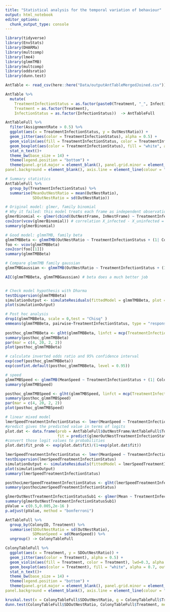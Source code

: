 ```yaml
---
title: "Statistical analysis for the temporal variation of behaviour"
output: html_notebook
editor_options: 
  chunk_output_type: console
---
```

 
```r
library(tidyverse)
library(EnvStats)
library(DHARMa)
library(multcomp)
library(lme4)
library(glmmTMB)
library(multcomp)
library(oddsratio)
library(dunn.test)
```

```r
AntTable <- read_csv(here::here("Data/outputAntTableMergedJoined.csv"))
```

```r
AntTable %>% 
  mutate(
    TreatmentInfectionStatus = as.factor(paste0(Treatment, "_", InfectionStatus)),
    Treatment = as.factor(Treatment),
    InfectionStatus = as.factor(InfectionStatus))  -> AntTableFull
```

```r
AntTableFull %>% 
  filter(AssignmentRate > 0.5) %>% 
  ggplot(aes(x = TreatmentInfectionStatus, y = OutNestRatio)) +
  geom_jitter(aes(color = TreatmentInfectionStatus), alpha = 0.5) +
  geom_violin(aes(fill = TreatmentInfectionStatus, color = TreatmentInfectionStatus), lwd=0.3, alpha = 0.4) +
  geom_boxplot(aes(color = TreatmentInfectionStatus), fill = "white", alpha = 0.7, outlier.shape = NA, width=0.05) +
  stat_n_text()+
  theme_bw(base_size = 14) +
  theme(legend.position = "bottom") +
  theme(panel.grid.major = element_blank(), panel.grid.minor = element_blank(),
panel.background = element_blank(), axis.line = element_line(colour = "black"))
```

```r
# Summary statistics
AntTableFull %>% 
  group_by(TreatmentInfectionStatus) %>% 
  summarise(MeanOutNestRatio = mean(OutNestRatio),
            SDOutNestRatio = sd(OutNestRatio))

# Original model: glmer, family binomial
# Why it failed: this model treats each frame as independent observation,which is not the case in our data since there is massive correlation of the probability of being in/outside the nests between continuous frames 
glmerBinomial <- glmer(cbind(OutNestFrame, InNestFrame) ~ TreatmentInfectionStatus + (1| ColonyID) , data = AntTableFull, family = binomial())
cov2cor(vcov(glmerBinomial)) # correlation X_infected - X_uninfected = 1
summary(glmerBinomial)

# Good model: glmmTMB, family beta
glmmTMBBeta <- glmmTMB(OutNestRatio ~ TreatmentInfectionStatus + (1| ColonyID), data = AntTableFull, family = beta_family())
foo <- vcov(glmmTMBBeta)
cov2cor(foo[[1]])
summary(glmmTMBBeta)

# Compare glmmTMB family gaussian
glmmTMBGaussian <- glmmTMB(OutNestRatio ~ TreatmentInfectionStatus + (1| ColonyID), data = AntTableFull, family = gaussian())

AIC(glmmTMBBeta, glmmTMBGaussian) # beta does a much better job


# Check model hypothesis with Dharma
testDispersion(glmmTMBBeta)
simulationOutput <- simulateResiduals(fittedModel = glmmTMBBeta, plot = F)
plot(simulationOutput)

# Post hoc analysis
drop1(glmmTMBBeta, scale = 0,test = "Chisq" )
emmeans(glmmTMBBeta, pairwise~TreatmentInfectionStatus, type = "response")
        
posthoc_glmmTMBBeta <- glht(glmmTMBBeta, linfct = mcp(TreatmentInfectionStatus = "Tukey")) 
summary(posthoc_glmmTMBBeta)
par(mar = c(4, 20, 2, 2))
plot(posthoc_glmmTMBBeta)

# calculate inverted odds ratio and 95% confidence interval
exp(coef(posthoc_glmmTMBBeta))
exp(confint.default(posthoc_glmmTMBBeta, level = 0.95))
```

```r
# speed 
glmmTMBSpeed <- glmmTMB(MeanSpeed ~ TreatmentInfectionStatus + (1| ColonyID), data = AntTableFull, family = gaussian())
summary(glmmTMBSpeed)

posthoc_glmmTMBSpeed <- glht(glmmTMBSpeed, linfct = mcp(TreatmentInfectionStatus = c("T_infected - C_uninfected = 0", "X_uninfected - C_uninfected = 0","X_infected - T_infected = 0", "X_uninfected - X_infected = 0")))
summary(posthoc_glmmTMBSpeed)
par(mar = c(4, 20, 2, 2))
plot(posthoc_glmmTMBSpeed)

# linear mixed model
lmerSpeedTreatmentInfectionStatus <- lmer(MeanSpeed ~ TreatmentInfectionStatus + (1|ColonyID), data = AntTableFull)
#predict gives the predicted value in terms of logits
plot.dat <- data.frame(prob = AntTableFull$OutNestFrame/AntTableFull$TotalFrame,
                       fit = predict(glmerOutNestTreatmentInfectionStatusSub1, menarche))
#convert those logit values to probabilities
plot.dat$fit_prob <- exp(plot.dat$fit)/(1+exp(plot.dat$fit))

lmerSpeedTreatmentInfectionStatus <- lmer(MeanSpeed ~ TreatmentInfectionStatus + (1|ColonyID), data = AntTableFull,)
testDispersion(lmerSpeedTreatmentInfectionStatus)
simulationOutput <- simulateResiduals(fittedModel = lmerSpeedTreatmentInfectionStatus, plot = F)
plot(simulationOutput)
summary(lmerSpeedTreatmentInfectionStatus)

posthocLmerSpeedTreatmentInfectionStatus <- glht(lmerSpeedTreatmentInfectionStatus, linfct = mcp(TreatmentInfectionStatus = "Tukey"))
summary(posthocLmerSpeedTreatmentInfectionStatus)

glmerOutNestTreatmentInfectionStatusSub1 <- glmer(Mean ~ TreatmentInfectionStatus + (1|ColonyID), data = subset(AntTableFull, TreatmentInfectionStatus == "X_uninfected" | TreatmentInfectionStatus == "X_infected"), family = binomial())
summary(glmerOutNestTreatmentInfectionStatusSub1)
pValue = c(0.5,0.005,2e-16 )
p.adjust(pValue, method = "bonferroni")

```

```r
AntTableFull %>% 
  group_by(ColonyID, Treatment) %>% 
  summarise(SDOutNestRatio = sd(OutNestRatio),
            SDMeanSpeed = sd(MeanSpeed)) %>% 
  ungroup() -> ColonyTableFull

ColonyTableFull %>% 
  ggplot(aes(x = Treatment, y = SDOutNestRatio)) +
  geom_jitter(aes(color = Treatment), alpha = 0.5) +
  geom_violin(aes(fill = Treatment, color = Treatment), lwd=0.3, alpha = 0.4) +
  geom_boxplot(aes(color = Treatment), fill = "white", alpha = 0.7, outlier.shape = NA, width=0.05) +
  stat_n_text()+
  theme_bw(base_size = 14) +
  theme(legend.position = "bottom") +
  theme(panel.grid.major = element_blank(), panel.grid.minor = element_blank(),
panel.background = element_blank(), axis.line = element_line(colour = "black")) 

kruskal.test(x = ColonyTableFull$SDOutNestRatio, g = ColonyTableFull$Treatment)
dunn.test(ColonyTableFull$SDOutNestRatio, ColonyTableFull$Treatment, method = "bonferroni", altp = TRUE, table = TRUE)

```

